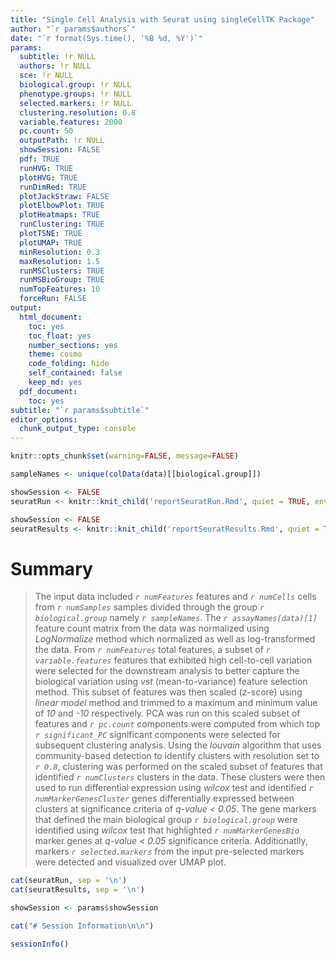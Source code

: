 ```yaml
---
title: "Single Cell Analysis with Seurat using singleCellTK Package"
author: "`r params$authors`"
date: "`r format(Sys.time(), '%B %d, %Y')`"
params:
  subtitle: !r NULL
  authors: !r NULL
  sce: !r NULL
  biological.group: !r NULL
  phenotype.groups: !r NULL
  selected.markers: !r NULL
  clustering.resolution: 0.8
  variable.features: 2000
  pc.count: 50
  outputPath: !r NULL
  showSession: FALSE
  pdf: TRUE
  runHVG: TRUE
  plotHVG: TRUE
  runDimRed: TRUE
  plotJackStraw: FALSE
  plotElbowPlot: TRUE
  plotHeatmaps: TRUE
  runClustering: TRUE
  plotTSNE: TRUE
  plotUMAP: TRUE
  minResolution: 0.3
  maxResolution: 1.5 
  runMSClusters: TRUE
  runMSBioGroup: TRUE
  numTopFeatures: 10
  forceRun: FALSE
output:
  html_document:
    toc: yes
    toc_float: yes
    number_sections: yes
    theme: cosmo
    code_folding: hide
    self_contained: false
    keep_md: yes
  pdf_document:
    toc: yes
subtitle: "`r params$subtitle`"
editor_options:
  chunk_output_type: console
---
```


```r
knitr::opts_chunk$set(warning=FALSE, message=FALSE)
```

```r
sampleNames <- unique(colData(data)[[biological.group]])
```

<!-- Seurat Run -->

```r
showSession <- FALSE
seuratRun <- knitr::knit_child('reportSeuratRun.Rmd', quiet = TRUE, envir = environment())
```

<!-- Seurat Results -->

```r
showSession <- FALSE
seuratResults <- knitr::knit_child('reportSeuratResults.Rmd', quiet = TRUE, envir = environment())
```

# Summary {-}
<!-- Summary -->
<!-- some variables still need to be included, e.g. from deg -->
> The input data included *`r numFeatures`* features and *`r numCells`* cells from *`r numSamples`* samples divided through the group *`r biological.group`* namely *`r sampleNames`*. The *`r assayNames(data)[1]`* feature count matrix from the data was normalized using *LogNormalize* method which normalized as well as log-transformed the data. From *`r numFeatures`* total features, a subset of *`r variable.features`* features that exhibited high cell-to-cell variation were selected for the downstream analysis to better capture the biological variation using *vst* (mean-to-variance) feature selection method. This subset of features was then scaled (z-score) using *linear model* method and trimmed to a maximum and minimum value of *10* and *-10* respectively. PCA was run on this scaled subset of features and *`r pc.count`* components were computed from which top *`r significant_PC`* significant components were selected for subsequent clustering analysis. Using the *louvain* algorithm that uses community-based detection to identify clusters with resolution set to *`r 0.8`*, clustering was performed on the scaled subset of features that identified *`r numClusters`* clusters in the data. These clusters were then used to run differential expression using *wilcox* test and identified *`r numMarkerGenesCluster`* genes differentially expressed between clusters at significance criteria of *q-value < 0.05*. The gene markers that defined the main biological group *`r biological.group`* were identified using *wilcox* test that highlighted *`r numMarkerGenesBio`* marker genes at *q-value < 0.05* significance criteria. Additionatlly, markers *`r selected.markers`* from the input pre-selected markers were detected and visualized over UMAP plot.

<!-- Display -->

```r
cat(seuratRun, sep = '\n')
cat(seuratResults, sep = '\n')
```

```r
showSession <- params$showSession
```

```r
cat("# Session Information\n\n")
```

```r
sessionInfo()
```

